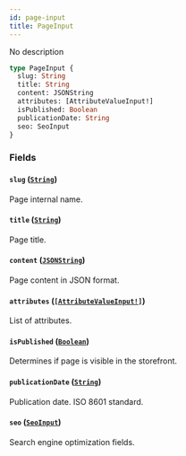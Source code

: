 ```yaml
---
id: page-input
title: PageInput
---
```


No description

```graphql
type PageInput {
  slug: String
  title: String
  content: JSONString
  attributes: [AttributeValueInput!]
  isPublished: Boolean
  publicationDate: String
  seo: SeoInput
}
```

### Fields

#### `slug` ([`String`](/docs/developer/api-reference/scalars/string))

Page internal name.

#### `title` ([`String`](/docs/developer/api-reference/scalars/string))

Page title.

#### `content` ([`JSONString`](/docs/developer/api-reference/scalars/json-string))

Page content in JSON format.

#### `attributes` ([`[AttributeValueInput!]`](/docs/developer/api-reference/inputs/attribute-value-input))

List of attributes.

#### `isPublished` ([`Boolean`](/docs/developer/api-reference/scalars/boolean))

Determines if page is visible in the storefront.

#### `publicationDate` ([`String`](/docs/developer/api-reference/scalars/string))

Publication date. ISO 8601 standard.

#### `seo` ([`SeoInput`](/docs/developer/api-reference/inputs/seo-input))

Search engine optimization fields.
